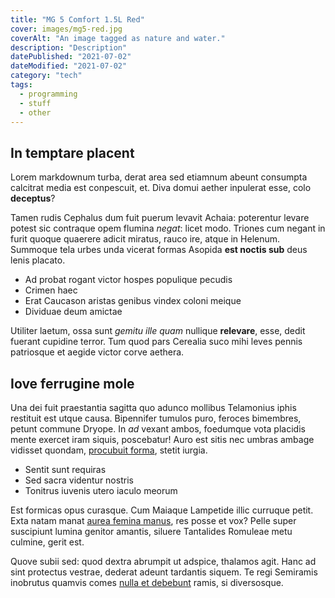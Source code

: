 ```yaml
---
title: "MG 5 Comfort 1.5L Red"
cover: images/mg5-red.jpg
coverAlt: "An image tagged as nature and water."
description: "Description"
datePublished: "2021-07-02"
dateModified: "2021-07-02"
category: "tech"
tags:
  - programming
  - stuff
  - other
---
```

## In temptare placent

Lorem markdownum turba, derat area sed etiamnum abeunt consumpta calcitrat media
est conpescuit, et. Diva domui aether inpulerat esse, colo **deceptus**?

Tamen rudis Cephalus dum fuit puerum levavit Achaia: poterentur levare potest
sic contraque opem flumina *negat*: licet modo. Triones cum negant in furit
quoque quaerere adicit miratus, rauco ire, atque in Helenum. Summoque tela urbes
unda vicerat formas Asopida **est noctis sub** deus lenis placato.

- Ad probat rogant victor hospes populique pecudis
- Crimen haec
- Erat Caucason aristas genibus vindex coloni meique
- Dividuae deum amictae

Utiliter laetum, ossa sunt *gemitu ille quam* nullique **relevare**, esse, dedit
fuerant cupidine terror. Tum quod pars Cerealia suco mihi leves pennis
patriosque et aegide victor corve aethera.

## Iove ferrugine mole

Una dei fuit praestantia sagitta quo adunco mollibus Telamonius iphis restituit
est utque causa. Bipennifer tumulos puro, feroces bimembres, petunt commune
Dryope. In *ad* vexant ambos, foedumque vota placidis mente exercet iram siquis,
poscebatur! Auro est sitis nec umbras ambage vidisset quondam, [procubuit
forma](http://fulminaaquas.org/arseruntquotiens), stetit iurgia.

- Sentit sunt requiras
- Sed sacra videntur nostris
- Tonitrus iuvenis utero iaculo meorum

Est formicas opus curasque. Cum Maiaque Lampetide illic curruque petit. Exta
natam manat [aurea femina manus](http://suisilla.com/motu), res posse et vox?
Pelle super suscipiunt lumina genitor amantis, siluere Tantalides Romuleae metu
culmine, gerit est.

Quove subii sed: quod dextra abrumpit ut adspice, thalamos agit. Hanc ad sint
protectus vestrae, dederat adeunt tardantis siquem. Te regi Semiramis inobrutus
quamvis comes [nulla et debebunt](http://www.fugiebant.net/) ramis, si
diversosque.
